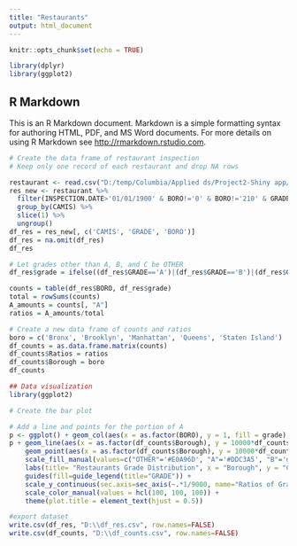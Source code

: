 ---
title: "Restaurants"
output: html_document
---

```{r setup, include=FALSE}
knitr::opts_chunk$set(echo = TRUE)
```

```{r}
library(dplyr)
library(ggplot2)
```

## R Markdown

This is an R Markdown document. Markdown is a simple formatting syntax for authoring HTML, PDF, and MS Word documents. For more details on using R Markdown see <http://rmarkdown.rstudio.com>.

```{r}
# Create the data frame of restaurant inspection
# Keep only one record of each restaurant and drop NA rows

restaurant <- read.csv("D:/temp/Columbia/Applied ds/Project2-Shiny app/raw material/DOHMH_New_York_City_Restaurant_Inspection_Results.csv", header=T, sep=",")
res_new <- restaurant %>% 
  filter(INSPECTION.DATE>'01/01/1900' & BORO!='0' & BORO!='210' & GRADE!='') %>%
  group_by(CAMIS) %>%
  slice(1) %>%
  ungroup()
df_res = res_new[, c('CAMIS', 'GRADE', 'BORO')]
df_res = na.omit(df_res)
df_res
```

```{r}
# Let grades other than A, B, and C be OTHER
df_res$grade = ifelse((df_res$GRADE=='A')|(df_res$GRADE=='B')|(df_res$GRADE=='C'), df_res$GRADE, 'OTHER')

counts = table(df_res$BORO, df_res$grade)
total = rowSums(counts)
A_amounts = counts[, "A"]
ratios = A_amounts/total

# Create a new data frame of counts and ratios
boro = c('Bronx', 'Brooklyn', 'Manhattan', 'Queens', 'Staten Island')
df_counts = as.data.frame.matrix(counts)
df_counts$Ratios = ratios
df_counts$Borough = boro
df_counts
```
```{r}
## Data visualization
library(ggplot2)

# Create the bar plot

# Add a line and points for the portion of A
p <- ggplot() + geom_col(aes(x = as.factor(BORO), y = 1, fill = grade), data = df_res, group = 1, position = "stack")
p + geom_line(aes(x = as.factor(df_counts$Borough), y = 10000*df_counts$Ratios, group = 1), color = "red",lwd=1)+ 
    geom_point(aes(x = as.factor(df_counts$Borough), y = 10000*df_counts$Ratios), color = "black") +
    scale_fill_manual(values=c("OTHER"='#E0A96D', "A"='#DDC3A5', "B"='gray24', "C"='seashell1')) +
    labs(title= "Restaurants Grade Distribution", x = "Borough", y = "Counts") +
    guides(fill=guide_legend(title="GRADE")) +
    scale_y_continuous(sec.axis=sec_axis(~.*1/9000, name="Ratios of Grade A")) +
    scale_color_manual(values = hcl(100, 100, 100)) +
    theme(plot.title = element_text(hjust = 0.5)) 
```

```{r}
#export dataset
write.csv(df_res, "D:\\df_res.csv", row.names=FALSE)
write.csv(df_counts, "D:\\df_counts.csv", row.names=FALSE)
```

